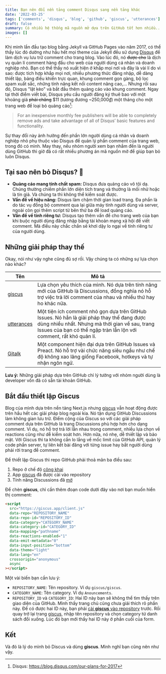 ```yaml
---
title: Bạn nên đổi nền tảng comment Disqus sang nền tảng khác
date: '2022-03-25'
tags: ['comments', 'disqus', 'blog', 'github', 'giscus', 'utterances']
draft: false
summary: Có nhiều hệ thống mã nguồn mở dựa trên GitHub tốt hơn nhiều... Một trong số đó là Giscus.
images: []
---
```


Khi mình lần đầu tạo blog bằng Jekyll và GitHub Pages vào năm 2017, có thể thấy lúc đó dường như hầu hết mọi theme của Jekyll đều sử dụng [Disqus](https://disqus.com/) để làm dịch vụ lưu trữ comment cho trang blog. Vào lúc đó, nó ~~được cho~~ là dịch vụ quản lí comment hàng đầu cho web của người dùng cá nhân và doanh nghiệp nhỏ. Bạn có thể thấy nó xuất hiện ở khắp mọi nơi và đây là vài lí do vì sao: được tích hợp khắp mọi nơi, nhiều phương thức đăng nhập, dễ dàng thiết lập, bảng điều khiển trực quan, khung comment gọn gàng, bộ lọc spam xuất sắc, những tính năng kết nối content nâng cao,... Nhưng rồi sau đó, Disqus "lật kèo" và bắt đầu thêm quảng cáo vào khung comment. Ngay tại thời điểm viết bài, Disqus yêu cầu người đăng ký thuê bao với một khoảng giá ~~phải chăng~~ $11 (tương đương ~250,000₫) một tháng cho một trang web để loại bỏ quảng cáo[^1]:

[^1]: Disqus: https://blog.disqus.com/our-plans-for-2017

> For an inexpensive monthly fee publishers will be able to completely remove ads and take advantage of all of Disqus’ basic features and functionality.

Sự thay đổi này ảnh hưởng đến phần lớn người dùng cá nhân và doanh nghiệp nhỏ phụ thuộc vào Disqus để quản lý phần comment của trang web, trong đó có mình. May thay, nếu nhóm người xem bạn nhắm đến là người dùng GitHub thì giờ đã có rất nhiều phương án mã nguồn mở để giúp bạn bỏ luôn Disqus.

## Tại sao nên bỏ Disqus? 🧐

- **Quảng cáo mang tính chất spam:** Disqus đưa quảng cáo vô tội dạ. Chúng thường chiếm phần lớn diện tích trang và thường là mồi nhử hoặc là tin giả. Và chúng ta thì không thể kiểm soát được.
- **Vấn đề về hiệu năng:** Disqus làm chậm thời gian load trang. Đa phần là do tác vụ đồng bộ comment qua lại giữa máy tính người dùng và server, ngoài còn gọi thêm script từ bên thứ ba để load quảng cáo.
- **Vấn đề về tính riêng tư:** Disqus tạo thêm vấn đề cho trang web của bạn khi buộc người dùng đăng nhập bằng tài khoản mạng xã hội để viết comment. Mà điều này chắc chắn sẽ khơi dậy lo ngại về tính riêng tư của người dùng.

## Những giải pháp thay thế

Okay, nói như vậy nghe cũng đủ sợ rồi. Vậy chúng ta có những sự lựa chọn nào khác?

| Tên                                 | Mô tả                                                                                                                                                                                                               |
| ----------------------------------- | ------------------------------------------------------------------------------------------------------------------------------------------------------------------------------------------------------------------- |
| [giscus](https://giscus.app/)       | Lựa chọn yêu thích của mình. Nó dựa trên tính năng mới của GitHub là Discussions, đồng nghĩa nó hỗ trợ việc trả lời comment của nhau và nhiều thứ hay ho khác nữa.                                                  |
| [utterances](https://utteranc.es/)  | Một tiện ích comment nhỏ gọn dựa trên GitHub Issues. Nó hẳn là giải pháp thay thế đang được dùng nhiều nhất. Nhưng mà thời gian về sau, trang Issues của bạn có thể ngập tràn lẫn lộn với comment, rất khó quản lí. |
| [Gitalk](https://gitalk.github.io/) | Một component hiện đại dựa trên GitHub Issues và Preact. Nó hỗ trợ vài chức năng siêu ngầu như chế độ không xao lãng giống Facebook, hotkeys và tự nhận ngôn ngữ.                                                   |

**Lưu ý:** Những giải pháp dựa trên GitHub chỉ lý tưởng với nhóm người dùng là developer vốn đã có sẵn tài khoản GitHub.

## Bắt đầu thiết lập Giscus

Blog của mình dựa trên nền tảng Next.js nhưng [giscus](https://giscus.app/) vẫn hoạt động được trên hầu hết các giải pháp blog ngoài kia. Nó tận dụng GitHub Discussions làm không gian lưu trữ. Điểm cộng của Giscus so với các giải pháp comment dựa trên GitHub là trang Discussions phù hợp hơn cho dạng comment. Ví dụ, nó hỗ trợ trả lời lẫn nhau trong comment, nhiều lựa chọn về reactions cũng như dễ kiểm soát hơn. Hơn nữa, nó nhẹ, dễ thiết lập và bảo mật. Với Giscus thì ta không cần lo lắng về mốc limit của GitHub API, quản lý code phần server, tự liên kết bài đăng với từng issue hay bắt người dùng phải rời trang để comment.

Để thiết lập Giscus thì repo GitHub phải thoả mãn ba điều sau:

1. Repo ở chế độ [công khai](https://docs.github.com/en/github/administering-a-repository/managing-repository-settings/setting-repository-visibility#making-a-repository-public)
2. App [giscus](https://giscus.app/) đã được cài vào repository
3. Tính năng Discussions đã [mở](https://docs.github.com/en/github/administering-a-repository/managing-repository-settings/enabling-or-disabling-github-discussions-for-a-repository)

Để chèn **giscus**, chỉ cần thêm đoạn code dưới đây vào nơi bạn muốn hiển thị comment:

```html {3-6} showLineNumbers
<script
  src="https://giscus.app/client.js"
  data-repo="REPOSITORY_NAME"
  data-repo-id="REPOSITORY_ID"
  data-category="CATEGORY_NAME"
  data-category-id="CATEGORY_ID"
  data-mapping="pathname"
  data-reactions-enabled="1"
  data-emit-metadata="0"
  data-input-position="bottom"
  data-theme="light"
  data-lang="en"
  crossorigin="anonymous"
  async
></script>
```

Một vài biến bạn cần lưu ý:

- `REPOSITORY_NAME`: Tên repository. Ví dụ `giscus/giscus`.
- `CATEGORY_NAME`: Tên category. Ví dụ `Anouncements`.
- `REPOSITORY_ID` và `CATEGORY_ID`: Hai ID này bạn sẽ không thể tìm thấy trên giao diện của GitHub. Mình thấy trang chủ cũng chưa giải thích rõ phần này. Để có được hai ID này, bạn phải [cài **giscus** vào repository](https://github.com/apps/giscus) trước. Rồi quay trở lại trang [giscus](https://giscus.app/), nhập tên repository và chọn category từ danh sách đổi xuống. Lúc đó bạn mới thấy hai ID này ở phần cuối của form.

## Kết

Và đó là lý do mình bỏ Discus và dùng **giscus**. Mình nghĩ bạn cũng nên như vậy.
